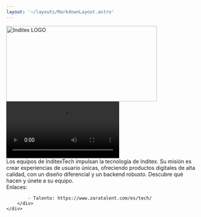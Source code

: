 ```yaml
---
layout: '~/layouts/MarkdownLayout.astro'
---
```




<Image src={inditexLogo} alt="Inditex LOGO" height="200" width="400" style="box-shadow: none !important" />

<div class="flex flex-col sm:flex-row gap-4">
    <div>
        <video controls="" autoplay="" transition:persist>
            <source src={inditexVideo} type="video/mp4"></source>
        </video>
    </div>
    <div class="flex flex-col justify-between w-1/2">
        <div>
            Los equipos de InditexTech impulsan la tecnología de Inditex.
            Su misión es crear experiencias de usuario únicas, ofreciendo productos digitales de alta calidad,
            con un diseño diferencial y un backend robusto. Descubre qué hacen y únete a su equipo.
        </div>
        <div>
            Enlaces:

            - Talento: https://www.zaratalent.com/es/tech/
        </div>
    </div>
</div>





